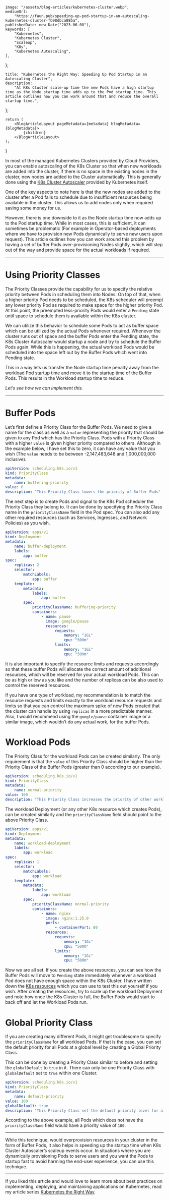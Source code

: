     image: "/assets/blog-articles/kubernetes-cluster.webp",
    mediumUrl:
        "https://faun.pub/speeding-up-pod-startup-in-an-autoscaling-kubernetes-cluster-fb98dbca88ba",
    publishedDate: new Date("2023-06-08"),
    keywords: [
        "Kubernetes",
        "Kubernetes Cluster",
        "Scaleup",
        "K8s",
        "Kubernetes Autoscaling",
    ],
};

    title: "Kubernetes the Right Way: Speeding Up Pod Startup in an Autoscaling Cluster",
    description:
        "At K8s Cluster scale-up time the new Pods have a high startup time as the Node startup time adds up to the Pod startup time. This article outlines how you can work around that and reduce the overall startup time.",
};

    return (
        <BlogArticleLayout pageMetadata={metadata} blogMetadata={blogMetadata}>
            {children}
        </BlogArticleLayout>
    );
}

In most of the managed Kubernetes Clusters provided by Cloud Providers, you can enable autoscaling of the K8s Cluster so that when new workloads are added into the cluster, if there is no space in the existing nodes in the cluster, new nodes are added to the Cluster automatically. This is generally done using the [K8s Cluster Autoscaler](https://github.com/kubernetes/autoscaler/tree/master/cluster-autoscaler) provided by Kubernetes itself.

One of the key aspects to note here is that the new nodes are added to the cluster after a Pod fails to schedule due to insufficient resources being available in the cluster. This allows us to add nodes only when required saving some money for us.

However, there is one downside to it as the Node startup time now adds up to the Pod startup time. While in most cases, this is sufficient, it can sometimes be problematic (For example in Operator-based deployments where we have to provision new Pods dynamically to serve new users upon request). This article outlines how you can work around this problem by having a set of buffer Pods over-provisioning Nodes slightly, which will step out of the way and provide space for the actual workloads if required.

---

# Using Priority Classes

The Priority Classes provide the capability for us to specify the relative priority between Pods in scheduling them into Nodes. On top of that, when a higher priority Pod needs to be scheduled, the K8s scheduler will preempt any lower priority Pod as required to make space for the higher priority Pod. At this point, the preempted less-priority Pods would enter a `Pending` state until space to schedule them is available within the K8s cluster.

We can utilize this behavior to schedule some Pods to act as buffer space which can be utilized by the actual Pods whenever required. Whenever the cluster runs out of space and the buffer Pods enter the Pending state, the K8s Cluster Autoscaler would startup a node and try to schedule the Buffer Pods again. While this is happening, the actual workload Pods would be scheduled into the space left out by the Buffer Pods which went into Pending state.

This in a way lets us transfer the Node startup time penalty away from the workload Pod startup time and move it to the startup time of the Buffer Pods. This results in the Workload startup time to reduce.

_Let’s see how we can implement this._

---

# Buffer Pods

Let’s first define a Priority Class for the Buffer Pods. We need to give a name for the class as well as a `value` representing the priority that should be given to any Pod which has the Priority Class. Pods with a Priority Class with a higher `value` is given higher priority compared to others. Although in the example below, I have set this to zero, it can have any value that you wish (The `value` needs to be between -2,147,483,648 and 1,000,000,000 inclusive).

```yaml
apiVersion: scheduling.k8s.io/v1
kind: PriorityClass
metadata:
    name: buffering-priority
value: 0
description: "This Priority Class lowers the priority of Buffer Pods"
```

The next step is to create Pods and signal to the K8s Pod scheduler the Priority Class they belong to. It can be done by specifying the Priority Class name in the `priorityClassName` field in the Pod spec. You can also add any other required resources (such as Services, Ingresses, and Network Policies) as you wish.

```yaml
apiVersion: apps/v1
kind: Deployment
metadata:
    name: buffer-deployment
    labels:
        app: buffer
spec:
    replicas: 2
    selector:
        matchLabels:
            app: buffer
    template:
        metadata:
            labels:
                app: buffer
        spec:
            priorityClassName: buffering-priority
            containers:
                - name: pause
                  image: google/pause
                  resources:
                      requests:
                          memory: "1Gi"
                          cpu: "500m"
                      limits:
                          memory: "1Gi"
                          cpu: "500m"
```

It is also important to specify the resource limits and requests accordingly so that these buffer Pods will allocate the correct amount of additional resources, which will be reserved for your actual workload Pods. This can be as high or low as you like and the number of replicas can be also used to control the reserved resources.

If you have one type of workload, my recommendation is to match the resource requests and limits exactly to the workload resource requests and limits so that you can control the maximum spike of new Pods created that the cluster can handle by using `replicas` in a more predictable manner. Also, I would recommend using the `google/pause` container image or a similar image, which wouldn’t do any actual work, for the buffer Pods.

# Workload Pods

The Priority Class for the workload Pods can be created similarly. The only requirement is that the `value` of this Priority Class should be higher than the Priority Class of the Buffer Pods (greater than 0 according to our example).

```yaml
apiVersion: scheduling.k8s.io/v1
kind: PriorityClass
metadata:
    name: normal-priority
value: 100
description: "This Priority Class increases the priority of other workload pods"
```

The workload Deployment (or any other K8s resource which creates Pods), can be created similarly and the `priorityClassName` field should point to the above Priority Class.

```yaml
apiVersion: apps/v1
kind: Deployment
metadata:
    name: workload-deployment
    labels:
        app: workload
spec:
    replicas: 1
    selector:
        matchLabels:
            app: workload
    template:
        metadata:
            labels:
                app: workload
        spec:
            priorityClassName: normal-priority
            containers:
                - name: nginx
                  image: nginx:1.25.0
                  ports:
                      - containerPort: 80
                  resources:
                      requests:
                          memory: "1Gi"
                          cpu: "500m"
                      limits:
                          memory: "1Gi"
                          cpu: "500m"
```

Now we are all set. If you create the above resources, you can see how the Buffer Pods will move to `Pending` state immediately whenever a workload Pod does not have enough space within the K8s Cluster. I have written down the [K8s resources](https://github.com/nadundesilva/blog-support/tree/main/articles/speeding-up-pod-startup-in-an-autoscaling-kubernetes-cluster) which you can use to test this out yourself if you wish. After creating the resources, try to scale up the workload Deployment and note how once the K8s Cluster is full, the Buffer Pods would start to back off and let the Workload Pods run.

# Global Priority Class

If you are creating many different Pods, it might get troublesome to specify the `priorityClassName` for all workload Pods. If that is the case, you can set the default priority for all Pods at a global level by creating a Global Priority Class.

This can be done by creating a Priority Class similar to before and setting the `globalDefault` to `true` in it. There can only be one Priority Class with `globalDefault` set to `true` within one Cluster.

```yaml
apiVersion: scheduling.k8s.io/v1
kind: PriorityClass
metadata:
    name: default-priority
value: 100
globalDefault: true
description: "This Priority Class set the default priority level for all Pods"
```

According to the above example, all Pods which does not have the `priorityClassName` field would have a priority value of `100`.

---

While this technique, would overprovision resources in your cluster in the form of Buffer Pods, it also helps in speeding up the startup time when K8s Cluster Autoscaler’s scaleup events occur. In situations where you are dynamically provisioning Pods to serve users and you want the Pods to startup fast to avoid harming the end-user experience, you can use this technique.

---

If you liked this article and would love to learn more about best practices on implementing, deploying, and maintaining applications on Kubernetes, read my article series [Kubernetes the Right Way](.).
